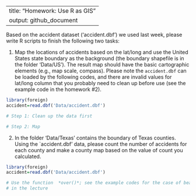 --
title: "Homework: Use R as GIS"
output: github_document
---
Based on the accident dataset ('accident.dbf') we used last week, please
write R scripts to finish the following two tasks:

1. Map the locations of accidents based on the lat/long and use the United
   States state boundary as the background (the boundary shapefile is in
   the folder 'Data/US'). The result map should have the basic cartographic
   elements (e.g., map scale, compass). Please note the `accident.dbf` can
   be loaded by the following codes, and there are invalid values for
   lat/long column that you probably need to clean up before use (see the
   example code in the homework \#2).  

```r
library(foreign)
accident=read.dbf('Data/accident.dbf')

# Step 1: Clean up the data first

# Step 2: Map 

```

2. In the folder 'Data/Texas' contains the boundary of Texas counties.
   Using the `accident.dbf' data, please count the number of accidents for
   each county and make a county map based on the value of count you
   calculated. 

```r
library(foreign)
accident=read.dbf('Data/accident.dbf')

# Use the function  *over()*; see the example codes for the case of bears and parks
# in the lecture

```

